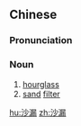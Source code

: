 ==Chinese==
{{zh-forms}}

===Pronunciation===
{{zh-pron
|m=shālòu
|c=saa1 lau6
|mn=soa-lāu
|cat=n
}}

===Noun===
{{zh-noun}}

# [[hourglass]] {{gloss|clock}}
# [[sand]] [[filter]]

[[hu:沙漏]]
[[zh:沙漏]]